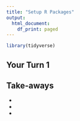 ```yaml
---
title: "Setup R Packages"
output:
  html_document:
    df_print: paged
---
```


```r
library(tidyverse)
```

## Your Turn 1

## Take-aways

* 
* 
* 
